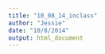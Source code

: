 ```yaml
---
title: "10_08_14_inclass"
author: "Jessie"
date: "10/8/2014"
output: html_document
---
```



```r

```

